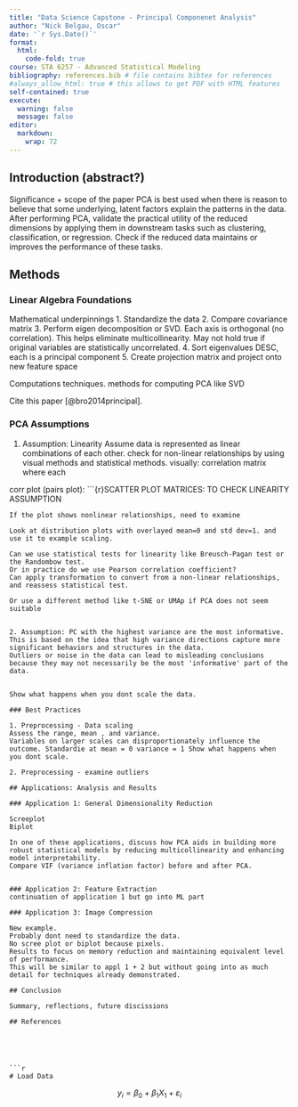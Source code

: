 ```yaml
---
title: "Data Science Capstone - Principal Componenet Analysis"
author: "Nick Belgau, Oscar"
date: '`r Sys.Date()`'
format:
  html:
    code-fold: true
course: STA 6257 - Advanced Statistical Modeling
bibliography: references.bib # file contains bibtex for references
#always_allow_html: true # this allows to get PDF with HTML features
self-contained: true
execute: 
  warning: false
  message: false
editor: 
  markdown: 
    wrap: 72
---
```


## Introduction (abstract?)

Significance + scope of the paper
PCA is best used when there is reason to believe that some underlying, latent factors explain the patterns in the data.
After performing PCA, validate the practical utility of the reduced dimensions by applying them in downstream tasks such as clustering, classification, or regression. Check if the reduced data maintains or improves the performance of these tasks.




## Methods

### Linear Algebra Foundations

Mathematical underpinnings
1. Standardize the data
2. Compare covariance matrix
3. Perform eigen decomposition or SVD. Each axis is orthogonal (no correlation). This helps eliminate multicollinearity. May not hold true if original variables are statistically uncorrelated.
4. Sort eigenvalues DESC, each is a principal component
5. Create projection matrix and project onto new feature space

Computations techniques. methods for computing PCA like SVD

Cite this paper [@bro2014principal]. 


### PCA Assumptions

1. Assumption: Linearity
Assume data is represented as linear combinations of each other.
check for non-linear relationships by using visual methods and statistical methods.
visually: correlation matrix where each 

corr plot (pairs plot):
```{r}SCATTER PLOT MATRICES: TO CHECK LINEARITY ASSUMPTION



```
If the plot shows nonlinear relationships, need to examine

Look at distribution plots with overlayed mean=0 and std dev=1. and use it to example scaling.

Can we use statistical tests for linearity like Breusch-Pagan test or the Randombow test.
Or in practice do we use Pearson correlation coefficient?
Can apply transformation to convert from a non-linear relationships, and reassess statistical test.

Or use a different method like t-SNE or UMAp if PCA does not seem suitable


2. Assumption: PC with the highest variance are the most informative.
This is based on the idea that high variance directions capture more significant behaviors and structures in the data.
Outliers or noise in the data can lead to misleading conclusions because they may not necessarily be the most 'informative' part of the data.


Show what happens when you dont scale the data.

### Best Practices

1. Preprocessing - Data scaling
Assess the range, mean , and variance.
Variables on larger scales can disproportionately influence the outcome. Standardie at mean = 0 variance = 1 Show what happens when you dont scale.

2. Preprocessing - examine outliers

## Applications: Analysis and Results

### Application 1: General Dimensionality Reduction

Screeplot
Biplot

In one of these applications, discuss how PCA aids in building more robust statistical models by reducing multicollinearity and enhancing model interpretability.
Compare VIF (variance inflation factor) before and after PCA.


### Application 2: Feature Extraction
continuation of application 1 but go into ML part

### Application 3: Image Compression

New example.
Probably dont need to standardize the data. 
No scree plot or biplot because pixels.
Results to focus on memory reduction and maintaining equivalent level of performance.
This will be similar to appl 1 + 2 but without going into as much detail for techniques already demonstrated.

## Conclusion

Summary, reflections, future discissions

## References





```r
# Load Data

```

$$
y_i = \beta_0 + \beta_1 X_1 +\varepsilon_i
$$